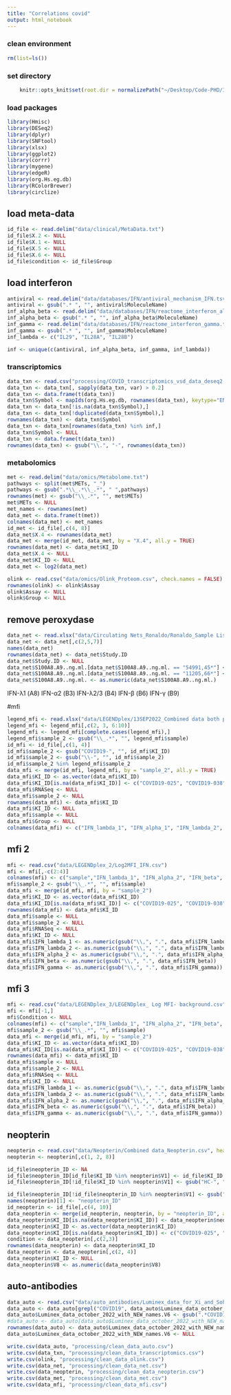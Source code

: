 ```yaml
---
title: "Correlations covid"
output: html_notebook
---
```



### clean environment
```r
rm(list=ls())
```

### set directory
```r
    knitr::opts_knit$set(root.dir = normalizePath("~/Desktop/Code-PHD/IFN_Covid_multiomics/"))  
```

### load packages
```r
library(Hmisc)
library(DESeq2)
library(dplyr)
library(SNFtool)
library(xlsx)
library(ggplot2)
library(corrr)
library(mygene)
library(edgeR)
library(org.Hs.eg.db)
library(RColorBrewer)
library(circlize)
```

## load meta-data
```r
id_file <- read.delim("data/clinical/MetaData.txt")
id_file$X.2 <- NULL
id_file$X.1 <- NULL
id_file$X.5 <- NULL
id_file$X.6 <- NULL
id_file$condition <- id_file$Group
```

## load interferon
```r
antiviral <- read.delim("data/databases/IFN/antiviral_mechanism_IFN.tsv")
antiviral <- gsub(".* ", "", antiviral$MoleculeName)
inf_alpha_beta <- read.delim("data/databases/IFN/reactome_interferon_alpha_beta.tsv")
inf_alpha_beta <- gsub(".* ", "", inf_alpha_beta$MoleculeName)
inf_gamma <- read.delim("data/databases/IFN/reactome_interferon_gamma.tsv")
inf_gamma <- gsub(".* ", "", inf_gamma$MoleculeName)
inf_lambda <- c("IL29", "IL28A", "IL28B")
```

```r
inf <- unique(c(antiviral, inf_alpha_beta, inf_gamma, inf_lambda))
```

### transcriptomics
```r
data_txn <- read.csv("processing/COVID_transcriptomics_vsd_data_deseq2.csv", row.names = 1, check.names = FALSE)
data_txn <- data_txn[, sapply(data_txn, var) > 0.2]
data_txn <- data.frame(t(data_txn))
data_txn$Symbol <- mapIds(org.Hs.eg.db, rownames(data_txn), keytype="ENSEMBL", column="SYMBOL")
data_txn <- data_txn[!is.na(data_txn$Symbol),]
data_txn <- data_txn[!duplicated(data_txn$Symbol),]
rownames(data_txn) <- data_txn$Symbol
data_txn <- data_txn[rownames(data_txn) %in% inf,]
data_txn$Symbol <- NULL
data_txn <- data.frame(t(data_txn))
rownames(data_txn) <- gsub("\\.", "-", rownames(data_txn))
```

### metabolomics
```r
met <- read.delim("data/omics/Metabolome.txt")
pathways <- split(met$METs, "_")
pathways <- gsub(".*\\_.*\\_.*", " ",pathways)
rownames(met) <- gsub("\\_.*", "", met$METs)
met$METs <- NULL
met_names <- rownames(met)
data_met <- data.frame(t(met))
colnames(data_met) <- met_names
id_met <- id_file[,c(4, 8)]
data_met$X.4 <- rownames(data_met)
data_met <- merge(id_met, data_met, by = "X.4", all.y = TRUE)
rownames(data_met) <- data_met$KI_ID
data_met$X.4 <- NULL
data_met$KI_ID <- NULL
data_met <- log2(data_met)
```

```r
olink <- read.csv("data/omics/Olink_Proteom.csv", check.names = FALSE)
rownames(olink) <- olink$Assay
olink$Assay <- NULL
olink$Group <- NULL
```

## remove peroxydase
```r
data_net <- read.xlsx("data/Circulating Nets_Ronaldo/Ronaldo_Sample List_NETS_All_updated.xlsx", 3)
data_net <- data_net[,c(2,5,7)]
names(data_net)
rownames(data_net) <- data_net$Study.ID
data_net$Study.ID <- NULL
data_net$S100A8.A9..ng.ml.[data_net$S100A8.A9..ng.ml. == "54991,45*"] <- "54991.45"
data_net$S100A8.A9..ng.ml.[data_net$S100A8.A9..ng.ml. == "11205,66*"] <- "11205.66"
data_net$S100A8.A9..ng.ml. <- as.numeric(data_net$S100A8.A9..ng.ml.)
```

IFN-λ1 (A8)	IFN-α2 (B3)	IFN-λ2/3 (B4)	IFN-β (B6)	IFN-γ (B9)

#mfi
```r
legend_mfi <- read.xlsx("data/LEGENDplex/13SEP2022_Combined data both plates in same analysis.xlsx", 3)
legend_mfi <- legend_mfi[,c(2, 3, 6:10)]
legend_mfi <- legend_mfi[complete.cases(legend_mfi),]
legend_mfi$sample_2 <- gsub("\\_.*", "", legend_mfi$sample)
id_mfi <- id_file[,c(1, 4)]
id_mfi$sample_2 <- gsub("COVID19-", "", id_mfi$KI_ID)
id_mfi$sample_2 <- gsub("\\-", "", id_mfi$sample_2)
id_mfi$sample_2 %in% legend_mfi$sample_2
data_mfi <- merge(id_mfi, legend_mfi, by = "sample_2", all.y = TRUE)
data_mfi$KI_ID <- as.vector(data_mfi$KI_ID)
data_mfi$KI_ID[is.na(data_mfi$KI_ID)] <- c("COVID19-025", "COVID19-038", "COVID19-HC-1B", "COVID19-HC-30")
data_mfi$RNASeq <- NULL
data_mfi$sample_2 <- NULL
rownames(data_mfi) <- data_mfi$KI_ID
data_mfi$KI_ID <- NULL
data_mfi$sample <- NULL
data_mfi$Group <- NULL
colnames(data_mfi) <- c("IFN_lambda_1", "IFN_alpha_1", "IFN_lambda_2", "IFN_beta", "IFN_gamma")
```

## mfi 2
```r
mfi <- read.csv("data/LEGENDplex_2/Log2MFI_IFN.csv")
mfi <- mfi[,-c(2:4)]
colnames(mfi) <- c("sample","IFN_lambda_1", "IFN_alpha_2", "IFN_beta", "IFN_gamma", "IFN_lambda_2")
mfi$sample_2 <- gsub("\\_.*", "", mfi$sample)
data_mfi <- merge(id_mfi, mfi, by = "sample_2")
data_mfi$KI_ID <- as.vector(data_mfi$KI_ID)
data_mfi$KI_ID[is.na(data_mfi$KI_ID)] <- c("COVID19-025", "COVID19-038", "COVID19-HC-1B", "COVID19-HC-30")
rownames(data_mfi) <- data_mfi$KI_ID
data_mfi$sample <- NULL
data_mfi$sample_2 <- NULL
data_mfi$RNASeq <- NULL
data_mfi$KI_ID <- NULL
data_mfi$IFN_lambda_1 <- as.numeric(gsub("\\,", ".", data_mfi$IFN_lambda_1))
data_mfi$IFN_lambda_2 <- as.numeric(gsub("\\,", ".", data_mfi$IFN_lambda_2))
data_mfi$IFN_alpha_2 <- as.numeric(gsub("\\,", ".", data_mfi$IFN_alpha_2))
data_mfi$IFN_beta <- as.numeric(gsub("\\,", ".", data_mfi$IFN_beta))
data_mfi$IFN_gamma <- as.numeric(gsub("\\,", ".", data_mfi$IFN_gamma))
```

## mfi 3
```r
mfi <- read.csv("data/LEGENDplex_3/LEGENDplex_ Log MFI- background.csv")
mfi <- mfi[-1,]
mfi$Condition <- NULL
colnames(mfi) <- c("sample","IFN_lambda_1", "IFN_alpha_2", "IFN_beta", "IFN_gamma", "IFN_lambda_2")
mfi$sample_2 <- gsub("\\_.*", "", mfi$sample)
data_mfi <- merge(id_mfi, mfi, by = "sample_2")
data_mfi$KI_ID <- as.vector(data_mfi$KI_ID)
data_mfi$KI_ID[is.na(data_mfi$KI_ID)] <- c("COVID19-025", "COVID19-038", "COVID19-HC-1B", "COVID19-HC-30")
rownames(data_mfi) <- data_mfi$KI_ID
data_mfi$sample <- NULL
data_mfi$sample_2 <- NULL
data_mfi$RNASeq <- NULL
data_mfi$KI_ID <- NULL
data_mfi$IFN_lambda_1 <- as.numeric(gsub("\\,", ".", data_mfi$IFN_lambda_1))
data_mfi$IFN_lambda_2 <- as.numeric(gsub("\\,", ".", data_mfi$IFN_lambda_2))
data_mfi$IFN_alpha_2 <- as.numeric(gsub("\\,", ".", data_mfi$IFN_alpha_2))
data_mfi$IFN_beta <- as.numeric(gsub("\\,", ".", data_mfi$IFN_beta))
data_mfi$IFN_gamma <- as.numeric(gsub("\\,", ".", data_mfi$IFN_gamma))
```

## neopterin
```r
neopterin <- read.csv("data/Neopterin/Combined data_Neopterin.csv", header = FALSE)
neopterin <- neopterin[,c(1, 2, 8)]

id_file$neopterin_ID <- NA
id_file$neopterin_ID[id_file$KI_ID %in% neopterin$V1] <- id_file$KI_ID[id_file$KI_ID %in% neopterin$V1]
id_file$neopterin_ID[!id_file$KI_ID %in% neopterin$V1] <- gsub("HC-", "HC", id_file$ID[!id_file$KI_ID %in% neopterin$V1] )

id_file$neopterin_ID[!id_file$neopterin_ID %in% neopterin$V1] <- gsub("0", "", id_file$neopterin_ID[!id_file$neopterin_ID %in% neopterin$V1])
names(neopterin)[1] <- "neopterin_ID"
id_neopterin <- id_file[,c(4, 10)]
data_neopterin <- merge(id_neopterin, neopterin, by = "neopterin_ID", all.y = TRUE)
data_neopterin$KI_ID[is.na(data_neopterin$KI_ID)] <- data_neopterin$neopterin_ID[is.na(data_neopterin$KI_ID)]
data_neopterin$KI_ID <- as.vector(data_neopterin$KI_ID)
data_neopterin$KI_ID[is.na(data_neopterin$KI_ID)] <- c("COVID19-025", "COVID19-038")
condition <- data_neopterin[,c(2,3)]
rownames(data_neopterin) <- data_neopterin$KI_ID
data_neopterin <- data_neopterin[,c(2, 4)]
data_neopterin$KI_ID <- NULL
data_neopterin$V8 <- as.numeric(data_neopterin$V8)
```
## auto-antibodies
```r
data_auto <- read.csv("data/auto_antibodies/Luminex_data_for_Xi_and_Soham NL AC_clean.csv")
data_auto <- data_auto[grepl("COVID19", data_auto$Luminex_data_october_2022_with_NEW_names.V6),]
data_auto$Luminex_data_october_2022_with_NEW_names.V6 <- gsub(".*COVID19\\_", "", data_auto$Luminex_data_october_2022_with_NEW_names.V6)
#data_auto <- data_auto[data_auto$Luminex_data_october_2022_with_NEW_names.V6 %in% rownames(data_mfi),]
rownames(data_auto) <- data_auto$Luminex_data_october_2022_with_NEW_names.V6
data_auto$Luminex_data_october_2022_with_NEW_names.V6 <- NULL
```


```r
write.csv(data_auto, "processing/clean_data_auto.csv")
write.csv(data_txn, "processing/clean_data_transcriptomics.csv")
write.csv(olink, "processing/clean_data_olink.csv")
write.csv(data_net, "processing/clean_data_net.csv")
write.csv(data_neopterin, "processing/clean_data_neopterin.csv")
write.csv(data_met, "processing/clean_data_met.csv")
write.csv(data_mfi, "processing/clean_data_mfi.csv")
```

